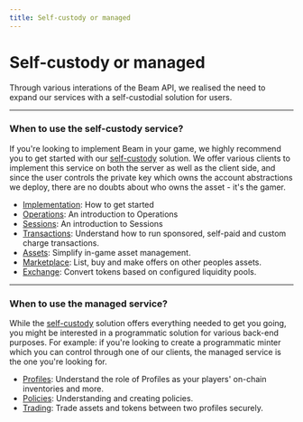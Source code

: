 ```yaml
---
title: Self-custody or managed
---
```


# Self-custody or managed

Through various interations of the Beam API, we realised the need to expand our services with a self-custodial solution for users.

---

### When to use the self-custody service?

If you're looking to implement Beam in your game, we highly recommend you to get started with our [self-custody](/service/introduction-self-custody) solution. We offer various clients to implement this service on both the server as well as the client side, and since the user controls the private key which owns the account abstractions we deploy, there are no doubts about who owns the asset - it's the gamer.

- [Implementation](/service/self-custody/implementation): How to get started
- [Operations](/service/operations/introduction): An introduction to Operations
- [Sessions](/service/sessions/introduction): An introduction to Sessions
- [Transactions](/service/transactions/introduction): Understand how to run sponsored, self-paid and custom charge transactions.
- [Assets](/service/assets/introduction): Simplify in-game asset management.
- [Marketplace](/service/marketplace/introduction): List, buy and make offers on other peoples assets.
- [Exchange](/service/exchange/introduction): Convert tokens based on configured liquidity pools.

---

### When to use the managed service?

While the [self-custody](/service/introduction-self-custody) solution offers everything needed to get you going, you might be interested in a programmatic solution for various back-end purposes. For example: if you're looking to create a programmatic minter which you can control through one of our clients, the managed service is the one you're looking for.


- [Profiles](/service/profiles/introduction): Understand the role of Profiles as your players' on-chain inventories and more.
- [Policies](/service/policies/introduction): Understanding and creating policies.
- [Trading](/service/trading/introduction): Trade assets and tokens between two profiles securely.
